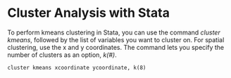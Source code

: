 # Cluster Analysis with Stata

To perform kmeans clustering in Stata, you can use the command _cluster kmeans_, followed by the list of variables you want to cluster on. For spatial clustering, use the x and y coordinates. The command lets you specify the number of clusters as an option, _k(#)_.

```
cluster kmeans xcoordinate ycoordinate, k(8)
```
